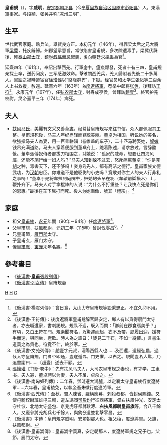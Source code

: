 {{copyedit|time=2017-10-08T11:35:51+00:00}}
'''皇甫規'''（{{bd|104年||174年||H皇甫}}），字'''威明'''，[[安定郡|安定郡]][[朝那县|朝那县]]（今[[宁夏回族自治区|宁夏回族自治区]][[固原市|固原市]][[彭阳县|彭阳县]]）人，東漢軍事家。与[[段熲|段熲]]、[[张奂|张奂]]并称“凉州三明” .

== 生平 ==
世代武官家庭。熟兵法。舉賢良方正。本初元年（146年），得罪梁太后之兄大將軍[[梁冀|梁冀]]，托疾辭歸。州郡望承意旨，常欲陷害皇甫規，多次險遭毒手。梁冀伏誅後，拜[[泰山郡|泰山郡]][[太守|太守]]，鎮壓[[叔孫無忌|叔孫無忌]]起義，後向朝廷求[[楊秉|楊秉]]為官<ref>《後漢書·楊震列傳》：會日食，太山太守皇甫規等訟秉忠正，不宜久抑不用。</ref>。

延熹四年（161年），奉詔出擊西羌。行軍途中，瘟疫爆發，死者十有三四，皇甫規亲探士卒，送药问疾，三军感激效命。擊破關西羌兵，羌人歸附者先後二十多萬人。[[黨錮之禍|黨錮之禍]]時遭宦官[[徐璜|徐璜]]诬以“赂降群羌”，下獄。经官员和太学生[[张凤|张凤]]等三百余人上书救援，赦還。延熹六年（163年）為[[度遼將軍|度遼將軍]]，荐举中郎将[[张奂|张奂]]，後拜訪[[王符|王符]]<ref>《後漢書·王符傳》：後度遼將軍皇甫規解官歸安定，鄉人有以貨得鴈門太守者，亦去職還家，書刺謁規。規臥不迎，既入而問：「卿前在郡食鴈美乎？」有頃，又白王符在門。規素聞符名，乃驚遽而起，衣不及帶，屣履出迎，援符手而還，與同坐，極歡。時人為之語曰：「徒見二千石，不如一縫掖。」言書生道義之為貴也。符竟不仕，終於家。</ref>。永康元年（167年），任[[弘农郡|弘农郡]][[太守|太守]]，封寿成亭侯，曾拜訪[[趙壹|趙壹]]<ref>《後漢書·文苑列傳》：趙壹字元叔，漢陽西縣人也……及西還，道經弘農，過候太守皇甫規，門者不即通，壹遂遁去。門吏懼，以白之。規聞壹名大驚，乃追書謝曰……〔趙壹〕遂去不顧。</ref>。終官护羌校尉。灵帝熹平三年（174年）病死。

== 夫人==
*[[扶风马氏|扶风马氏]]，美麗有文采又善[[草書|草書]]，经常替皇甫规写来往书信，众人都佩服其工整。皇甫規死後，马夫人年纪尚轻而容貌美丽。[[董卓|董卓]]为相国，听说她的美名，欲強搶马夫人為妻，用一百乘軿辎（有帷盖的车子），二十匹马聘娶她，[[奴婢|奴婢]]钱帛充满道路。马夫人穿着便服到董卓府上，跪着陈述，请求放过，言辞酸怆。董卓派傅奴侍者都拔刀相围之，对她说：“孤家的威命，想要让四海风靡，还能不施行给一妇人吗？”马夫人知到躲不过去，怒斥痛罵董卓：“你是[[羌胡|羌胡]]之种，毒害天下，还不够吗！妾身的先人，都有高洁之德行。皇甫家族文德武功，为[[汉朝|汉朝]]忠臣。你难道不是他驱使的小吏吗？竟敢对你主人的夫人行非礼之事吗！”董卓于是将车拉到庭院中，把她的头吊在轭（车辕前脚横木）上，鞭扑齐下。马夫人对手拿棍棒的人说：“为什么不打重些？让我快点死是你们的恩惠。”最後在车下屈打而死。後人为她画像，號其「禮宗」。<ref>[[張懷瓘|張懷瓘]]《书断·卷中》：先有扶风马夫人，大司农皇甫规之妻也，有才学，工隶书。夫人寡，董卓聘以为妻，夫人不屈，卓杀之。</ref>

== 家庭 ==
{{main|安定皇甫氏世系圖}}
*祖父[[皇甫棱|皇甫棱]]，[[永元_(東漢)|永元]]年間（90年－94年）任[[度遼將軍|度遼將軍]]<ref>《後漢書·南匈奴列傳》：二年春，鄧鴻遷大鴻臚，以定襄太守皇甫棱行度遼將軍……六年春，皇甫棱免，以執金吾朱徽行度遼將軍。</ref>。
*父皇甫旗，[[右扶風|扶風]]都尉，[[元初|元初]]二年（115年）曾討伐零昌<ref>《後漢書·西羌傳》：至秋，蜀人陳省、羅橫應募，刺殺叔都，皆封侯賜錢。又使屯騎校尉班雄屯三輔，遣左馮翊[[司馬鈞|司馬鈞]]行征西將軍，督右扶風仲光、安定太守杜恢、北地太守盛包、京兆虎牙都尉耿溥、'''右扶風都尉皇甫旗'''等，合八千餘人，又龐參將羌胡兵七千餘人，與鈞分道並北擊零昌。</ref>。<ref>《後漢書》本傳：皇甫規字威明，安定朝那人也。祖父稜，度遼將軍。父旗，扶風都尉。</ref>
*兄皇甫節，[[雁門郡|雁門郡]]太守。
*子皇甫玄，雁门太守。
*侄[[皇甫嵩|皇甫嵩]]，[[東漢|東漢]]末年名將。<ref>《後漢書·皇甫嵩傳》：皇甫嵩字義真，安定朝那人，度遼將軍規之兄子也。父節，鴈門太守。</ref>

== 參考書目 ==
* 《[[後漢書|後漢書]]·[[s:後漢書/卷65#皇甫規|'''皇甫'''張段列傳]]》
* 《[[s:後漢書/卷84|後漢書·列女傳]]》皇甫規妻

[[Category:東漢太守|H]]
[[Category:宁夏人|H]]
[[Category:安定皇甫氏|G]]